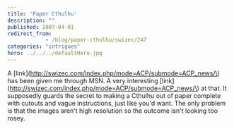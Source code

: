 ```yaml
---
title: 'Paper Cthulhu'
description: ""
published: 2007-04-01
redirect_from: 
            - /blog/paper-cthulhu/swizec/247
categories: "intrigues"
hero: ../../../defaultHero.jpg
---
```


A [link](http://swizec.com/index.php/mode=ACP/submode=ACP_news/\) has been given me through MSN. A very interesting [link](http://swizec.com/index.php/mode=ACP/submode=ACP_news/\) at that. It supposedly guards the secret to making a Cthulhu out of paper complete with cutouts and vague instructions, just like you'd want. The only problem is that the images aren't high resolution so the outcome isn't looking too rosey.
